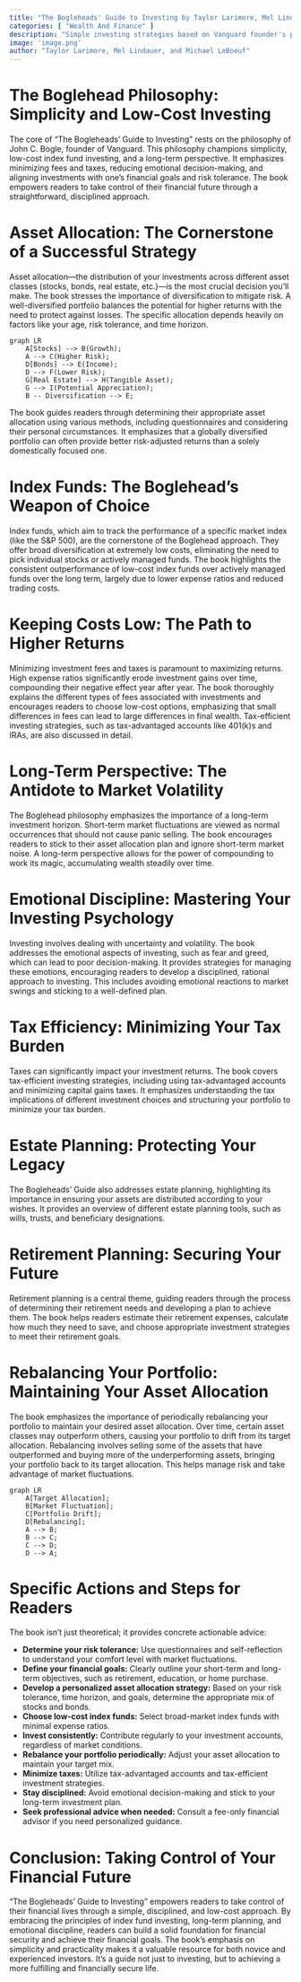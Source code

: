 ```yaml
---
title: "The Bogleheads' Guide to Investing by Taylor Larimore, Mel Lindauer, and Michael LeBoeuf"
categories: [ "Wealth And Finance" ]
description: "Simple investing strategies based on Vanguard founder's principles"
image: 'image.png'
author: "Taylor Larimore, Mel Lindauer, and Michael LeBoeuf"
---
```

# The Boglehead Philosophy: Simplicity and Low-Cost Investing

The core of "The Bogleheads' Guide to Investing" rests on the philosophy of John C. Bogle, founder of Vanguard. This philosophy champions simplicity, low-cost index fund investing, and a long-term perspective.  It emphasizes minimizing fees and taxes, reducing emotional decision-making, and aligning investments with one's financial goals and risk tolerance.  The book empowers readers to take control of their financial future through a straightforward, disciplined approach.

# Asset Allocation: The Cornerstone of a Successful Strategy

Asset allocation—the distribution of your investments across different asset classes (stocks, bonds, real estate, etc.)—is the most crucial decision you'll make. The book stresses the importance of diversification to mitigate risk.  A well-diversified portfolio balances the potential for higher returns with the need to protect against losses.  The specific allocation depends heavily on factors like your age, risk tolerance, and time horizon.

```mermaid
graph LR
    A[Stocks] --> B(Growth);
    A --> C(Higher Risk);
    D[Bonds] --> E(Income);
    D --> F(Lower Risk);
    G[Real Estate] --> H(Tangible Asset);
    G --> I(Potential Appreciation);
    B -- Diversification --> E;
```

The book guides readers through determining their appropriate asset allocation using various methods, including questionnaires and considering their personal circumstances.  It emphasizes that a globally diversified portfolio can often provide better risk-adjusted returns than a solely domestically focused one.

# Index Funds: The Boglehead's Weapon of Choice

Index funds, which aim to track the performance of a specific market index (like the S&P 500), are the cornerstone of the Boglehead approach. They offer broad diversification at extremely low costs, eliminating the need to pick individual stocks or actively managed funds.  The book highlights the consistent outperformance of low-cost index funds over actively managed funds over the long term, largely due to lower expense ratios and reduced trading costs.

# Keeping Costs Low: The Path to Higher Returns

Minimizing investment fees and taxes is paramount to maximizing returns.  High expense ratios significantly erode investment gains over time, compounding their negative effect year after year.  The book thoroughly explains the different types of fees associated with investments and encourages readers to choose low-cost options, emphasizing that small differences in fees can lead to large differences in final wealth.  Tax-efficient investing strategies, such as tax-advantaged accounts like 401(k)s and IRAs, are also discussed in detail.

# Long-Term Perspective: The Antidote to Market Volatility

The Boglehead philosophy emphasizes the importance of a long-term investment horizon. Short-term market fluctuations are viewed as normal occurrences that should not cause panic selling.  The book encourages readers to stick to their asset allocation plan and ignore short-term market noise.  A long-term perspective allows for the power of compounding to work its magic, accumulating wealth steadily over time.

# Emotional Discipline: Mastering Your Investing Psychology

Investing involves dealing with uncertainty and volatility. The book addresses the emotional aspects of investing, such as fear and greed, which can lead to poor decision-making.  It provides strategies for managing these emotions, encouraging readers to develop a disciplined, rational approach to investing.  This includes avoiding emotional reactions to market swings and sticking to a well-defined plan.

# Tax Efficiency: Minimizing Your Tax Burden

Taxes can significantly impact your investment returns.  The book covers tax-efficient investing strategies, including using tax-advantaged accounts and minimizing capital gains taxes. It emphasizes understanding the tax implications of different investment choices and structuring your portfolio to minimize your tax burden.

# Estate Planning: Protecting Your Legacy

The Bogleheads' Guide also addresses estate planning, highlighting its importance in ensuring your assets are distributed according to your wishes. It provides an overview of different estate planning tools, such as wills, trusts, and beneficiary designations.

# Retirement Planning: Securing Your Future

Retirement planning is a central theme, guiding readers through the process of determining their retirement needs and developing a plan to achieve them.  The book helps readers estimate their retirement expenses, calculate how much they need to save, and choose appropriate investment strategies to meet their retirement goals.

#  Rebalancing Your Portfolio: Maintaining Your Asset Allocation

The book emphasizes the importance of periodically rebalancing your portfolio to maintain your desired asset allocation.  Over time, certain asset classes may outperform others, causing your portfolio to drift from its target allocation.  Rebalancing involves selling some of the assets that have outperformed and buying more of the underperforming assets, bringing your portfolio back to its target allocation. This helps manage risk and take advantage of market fluctuations.

```mermaid
graph LR
    A[Target Allocation];
    B[Market Fluctuation];
    C[Portfolio Drift];
    D[Rebalancing];
    A --> B;
    B --> C;
    C --> D;
    D --> A;
```

#  Specific Actions and Steps for Readers

The book isn't just theoretical; it provides concrete actionable advice:

* **Determine your risk tolerance:**  Use questionnaires and self-reflection to understand your comfort level with market fluctuations.
* **Define your financial goals:** Clearly outline your short-term and long-term objectives, such as retirement, education, or home purchase.
* **Develop a personalized asset allocation strategy:**  Based on your risk tolerance, time horizon, and goals, determine the appropriate mix of stocks and bonds.
* **Choose low-cost index funds:** Select broad-market index funds with minimal expense ratios.
* **Invest consistently:** Contribute regularly to your investment accounts, regardless of market conditions.
* **Rebalance your portfolio periodically:**  Adjust your asset allocation to maintain your target mix.
* **Minimize taxes:** Utilize tax-advantaged accounts and tax-efficient investment strategies.
* **Stay disciplined:** Avoid emotional decision-making and stick to your long-term investment plan.
* **Seek professional advice when needed:** Consult a fee-only financial advisor if you need personalized guidance.

# Conclusion: Taking Control of Your Financial Future

"The Bogleheads' Guide to Investing" empowers readers to take control of their financial lives through a simple, disciplined, and low-cost approach.  By embracing the principles of index fund investing, long-term planning, and emotional discipline, readers can build a solid foundation for financial security and achieve their financial goals. The book's emphasis on simplicity and practicality makes it a valuable resource for both novice and experienced investors.  It's a guide not just to investing, but to achieving a more fulfilling and financially secure life.


